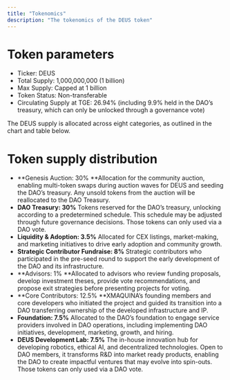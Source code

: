 ```yaml
---
title: "Tokenomics"
description: "The tokenomics of the DEUS token"
---
```


# Token parameters

- Ticker: DEUS
- Total Supply: 1,000,000,000 (1 billion)
- Max Supply: Capped at 1 billion
- Token Status: Non-transferable
- Circulating Supply at TGE: 26.94% (including 9.9% held in the DAO’s treasury, which can only be unlocked through a governance vote)

The DEUS supply is allocated across eight categories, as outlined in the chart and table below.

# Token supply distribution

- \*\*Genesis Auction: 30% \*\*Allocation for the community auction, enabling multi-token swaps during auction waves for DEUS and seeding the DAO’s treasury. Any unsold tokens from the auction will be reallocated to the DAO Treasury.
- **DAO Treasury: 30%** Tokens reserved for the DAO’s treasury, unlocking according to a predetermined schedule. This schedule may be adjusted through future governance decisions. Those tokens can only used via a DAO vote.
- **Liquidity & Adoption: 3.5%** Allocated for CEX listings, market-making, and marketing initiatives to drive early adoption and community growth.
- **Strategic Contributor Fundraise: 8%** Strategic contributors who participated in the pre-seed round to support the early development of the DAO and its infrastructure.
- \*\*Advisors: 1% \*\*Allocated to advisors who review funding proposals, develop investment theses, provide vote recommendations, and propose exit strategies before presenting projects for voting.
- \*\*Core Contributors: 12.5% \*\*XMAQUINA’s founding members and core developers who initiated the project and guided its transition into a DAO transferring ownership of the developed infrastructure and IP.
- **Foundation: 7.5%** Allocated to the DAO’s foundation to engage service providers involved in DAO operations, including implementing DAO initiatives, development, marketing, growth, and hiring.
- **DEUS Development Lab: 7.5%** The in-house innovation hub for developing robotics, ethical AI, and decentralized technologies. Open to DAO members, it transforms R&D into market ready products, enabling the DAO to create impactful ventures that may evolve into spin-outs. Those tokens can only used via a DAO vote.